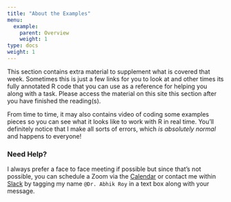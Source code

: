 ```yaml
---
title: "About the Examples"
menu:
  example:
    parent: Overview
    weight: 1
type: docs
weight: 1
---
```


This section contains extra material to supplement what is covered that week. Sometimes this is just a few links for you to look at and other times its fully annotated R code that you can use as a reference for helping you along with a task. Please access the material on this site this section after you have finished the reading(s). 

From time to time, it may also contains video of coding some examples pieces so you can see what it looks like to work with R in real time. You'll definitely notice that I make all sorts of errors, which *is absolutely normal* and happens to everyone!

### Need Help?
I always prefer a face to face meeting if possible but since that's not possible, you can schedule a Zoom via the [Calendar](https://calendly.com/nopiecharts/short30){target="_blank"} or contact me within [Slack](http:/2021edp617.slack.com){target="_blank"} by tagging my name `@Dr. Abhik Roy` in a text box along with your message.
